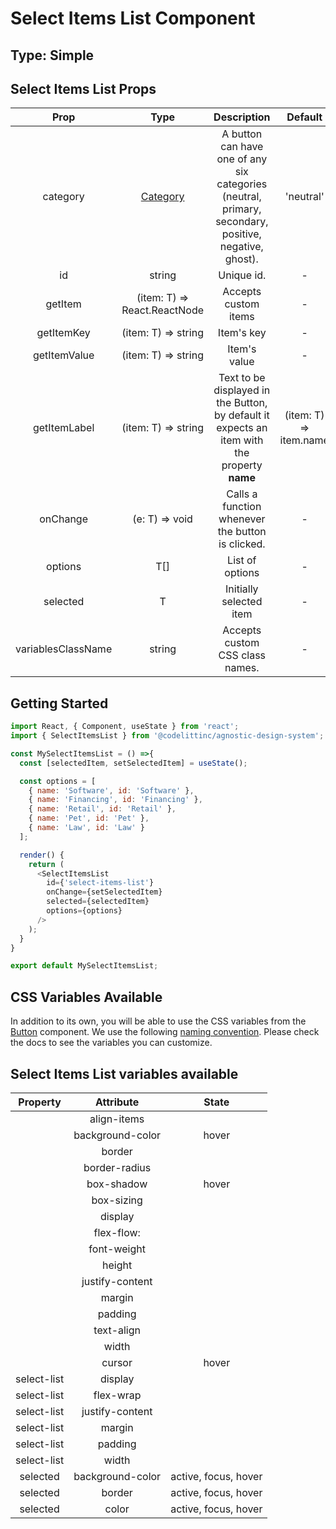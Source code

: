 # Select Items List Component

## Type: Simple

## Select Items List Props

|        Prop        |                                         Type                                          |                                              Description                                              |        Default         | Mandatory |
| :----------------: | :-----------------------------------------------------------------------------------: | :---------------------------------------------------------------------------------------------------: | :--------------------: | :-------: |
|      category      | [Category](https://design-system.codelitt.dev/?path=/docs/components-button--neutral) | A button can have one of any six categories (neutral, primary, secondary, positive, negative, ghost). |       'neutral'        |   false   |
|         id         |                                        string                                         |                                              Unique id.                                               |           -            |   true    |
|      getItem       |                             (item: T) => React.ReactNode                              |                                         Accepts custom items                                          |           -            |   false   |
|     getItemKey     |                                  (item: T) => string                                  |                                              Item's key                                               |           -            |   true    |
|    getItemValue    |                                  (item: T) => string                                  |                                             Item's value                                              |           -            |   true    |
|    getItemLabel    |                                  (item: T) => string                                  |     Text to be displayed in the Button, by default it expects an item with the property **name**      | (item: T) => item.name |   false   |
|      onChange      |                                    (e: T) => void                                     |                           Calls a function whenever the button is clicked.                            |           -            |   true    |
|      options       |                                          T[]                                          |                                            List of options                                            |           -            |   true    |
|      selected      |                                           T                                           |                                        Initially selected item                                        |           -            |   false   |
| variablesClassName |                                        string                                         |                                    Accepts custom CSS class names.                                    |           -            |   false   |

## Getting Started

```javascript
import React, { Component, useState } from 'react';
import { SelectItemsList } from '@codelittinc/agnostic-design-system';

const MySelectItemsList = () =>{
  const [selectedItem, setSelectedItem] = useState();

  const options = [
    { name: 'Software', id: 'Software' },
    { name: 'Financing', id: 'Financing' },
    { name: 'Retail', id: 'Retail' },
    { name: 'Pet', id: 'Pet' },
    { name: 'Law', id: 'Law' }
  ];

  render() {
    return (
      <SelectItemsList
        id={'select-items-list'}
        onChange={setSelectedItem}
        selected={selectedItem}
        options={options}
      />
    );
  }
}

export default MySelectItemsList;
```

## CSS Variables Available

In addition to its own, you will be able to use the CSS variables from the [Button](https://design-system.codelitt.dev/?path=/story/components-button) component. We use the following [naming convention](https://design-system.codelitt.dev/?path=/story/welcome-customizing-styles--page). Please check the docs to see the variables you can customize.

## Select Items List variables available

|  Property   |    Attribute     |        State         |
| :---------: | :--------------: | :------------------: |
|             |   align-items    |                      |
|             | background-color |        hover         |
|             |      border      |                      |
|             |  border-radius   |                      |
|             |    box-shadow    |        hover         |
|             |    box-sizing    |                      |
|             |     display      |                      |
|             |    flex-flow:    |                      |
|             |   font-weight    |                      |
|             |      height      |                      |
|             | justify-content  |                      |
|             |      margin      |                      |
|             |     padding      |                      |
|             |    text-align    |                      |
|             |      width       |                      |
|             |      cursor      |        hover         |
| select-list |     display      |                      |
| select-list |    flex-wrap     |                      |
| select-list | justify-content  |                      |
| select-list |      margin      |                      |
| select-list |     padding      |                      |
| select-list |      width       |                      |
|  selected   | background-color | active, focus, hover |
|  selected   |      border      | active, focus, hover |
|  selected   |      color       | active, focus, hover |
